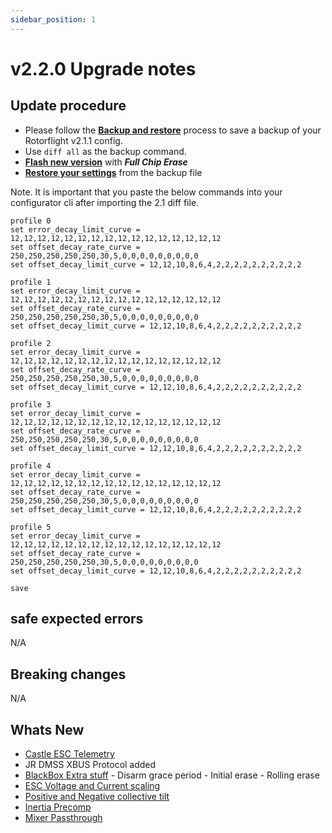 ```yaml
---
sidebar_position: 1
---
```


# v2.2.0 Upgrade notes

## Update procedure
* Please follow the [**Backup and restore**](../setup/backup-and-restore.md) process to save a backup of your Rotorflight v2.1.1 config. 
* Use `diff all` as the backup command. 
* [**Flash new version**](../setup/flashing-the-firmware.mdx) with ***Full Chip Erase***
* [**Restore your settings**](../setup/backup-and-restore#loadrestore-config) from the backup file

Note.  It is important that you paste the below commands into your configurator cli after importing the 2.1 diff file. 
```
profile 0
set error_decay_limit_curve = 12,12,12,12,12,12,12,12,12,12,12,12,12,12,12,12
set offset_decay_rate_curve = 250,250,250,250,250,30,5,0,0,0,0,0,0,0,0,0
set offset_decay_limit_curve = 12,12,10,8,6,4,2,2,2,2,2,2,2,2,2,2

profile 1
set error_decay_limit_curve = 12,12,12,12,12,12,12,12,12,12,12,12,12,12,12,12
set offset_decay_rate_curve = 250,250,250,250,250,30,5,0,0,0,0,0,0,0,0,0
set offset_decay_limit_curve = 12,12,10,8,6,4,2,2,2,2,2,2,2,2,2,2

profile 2
set error_decay_limit_curve = 12,12,12,12,12,12,12,12,12,12,12,12,12,12,12,12
set offset_decay_rate_curve = 250,250,250,250,250,30,5,0,0,0,0,0,0,0,0,0
set offset_decay_limit_curve = 12,12,10,8,6,4,2,2,2,2,2,2,2,2,2,2

profile 3
set error_decay_limit_curve = 12,12,12,12,12,12,12,12,12,12,12,12,12,12,12,12
set offset_decay_rate_curve = 250,250,250,250,250,30,5,0,0,0,0,0,0,0,0,0
set offset_decay_limit_curve = 12,12,10,8,6,4,2,2,2,2,2,2,2,2,2,2

profile 4
set error_decay_limit_curve = 12,12,12,12,12,12,12,12,12,12,12,12,12,12,12,12
set offset_decay_rate_curve = 250,250,250,250,250,30,5,0,0,0,0,0,0,0,0,0
set offset_decay_limit_curve = 12,12,10,8,6,4,2,2,2,2,2,2,2,2,2,2

profile 5
set error_decay_limit_curve = 12,12,12,12,12,12,12,12,12,12,12,12,12,12,12,12
set offset_decay_rate_curve = 250,250,250,250,250,30,5,0,0,0,0,0,0,0,0,0
set offset_decay_limit_curve = 12,12,10,8,6,4,2,2,2,2,2,2,2,2,2,2

save
```

## safe expected errors
N/A

## Breaking changes
N/A

## Whats New
* [Castle ESC Telemetry](../setup/esc-telemetry.mdx#castle-esc-telemetry)
* JR DMSS XBUS Protocol added
* [BlackBox Extra stuff](../configurator/tabs/blackbox#blackbox-configuration)
        - Disarm grace period
        - Initial erase
        - Rolling erase
* [ESC Voltage and Current scaling](../setup/esc-telemetry#calibrate-telemetry-values)
* [Positive and Negative collective tilt](../configurator/tabs/mixer#positive-and-negative-collective-tilt-correction)
* [Inertia Precomp](../configurator/tabs/profiles#inertia-precomp-gain)
* [Mixer Passthrough](../setup//setup-mixer.mdx#mixer-override)


